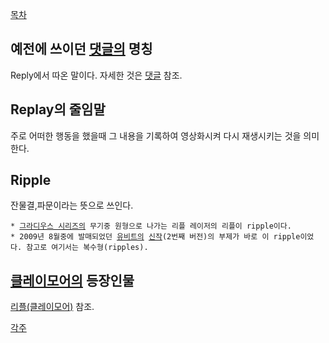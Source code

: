 [[목차]]

== 예전에 쓰이던 [[댓글]]의 명칭 ==
Reply에서 따온 말이다. 자세한 것은 [[댓글]] 참조.

== Replay의 줄임말 ==
주로 어떠한 행동을 했을때 그 내용을 기록하여 영상화시켜 다시 재생시키는 것을 의미한다.

== Ripple ==
잔물결,파문이라는 뜻으로 쓰인다.

 * [[그라디우스 시리즈]]의 무기중 원형으로 나가는 리플 레이저의 리플이 ripple이다.
 * 2009년 8월중에 발매되었던 [[유비트]]의 [[유비트 리플즈|신작]](2번째 버전)의 부제가 바로 이 ripple이었다. 참고로 여기서는 복수형(ripples).

== [[클레이모어(만화)|클레이모어]]의 등장인물 ==
[[리플(클레이모어)]] 참조.

[[각주]]
